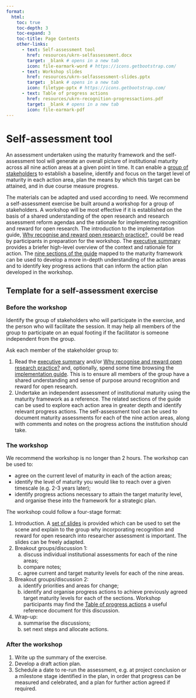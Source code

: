```yaml
---
format:
  html:
    toc: true
    toc-depth: 3
    toc-expand: 3
    toc-title: Page Contents
    other-links:
      - text: Self-assessment tool
        href: resources/ukrn-selfassessment.docx
        target: _blank # opens in a new tab
        icon: file-earmark-word # https://icons.getbootstrap.com/
      - text: Workshop slides
        href: resources/ukrn-selfassessment-slides.pptx
        target: _blank # opens in a new tab
        icon: filetype-pptx # https://icons.getbootstrap.com/
      - text: Table of progress actions
        href: resources/ukrn-recognition-progressactions.pdf
        target: _blank # opens in a new tab
        icon: file-earmark-pdf
---
```


# Self-assessment tool

An assessment undertaken using the maturity framework and the self-assessment tool will generate an overall picture of institutional maturity across all nine action areas at a given point in time. It can enable a [group of stakeholders](glossary.html#stakeholder-group) to establish a baseline, identify and focus on the target level of maturity in each action area, plan the means by which this target can be attained, and in due course measure progress.

The materials can be adapted and used according to need. We recommend a self-assessment exercise be built around a workshop for a group of stakeholders. A workshop will be most effective if it is established on the basis of a shared understanding of the open research and research assessment reform agendas and the rationale for implementing recognition and reward for open research. The introduction to the implementation guide, [Why recognise and reward open research practice?](guide-intro.html), could be read by participants in preparation for the workshop. The [executive summary](guide-summary.html) provides a briefer high-level overview of the context and rationale for action. The [nine sections of the guide](guide-contents.html) mapped to the maturity framework can be used to develop a more in-depth understanding of the action areas and to identify key progress actions that can inform the action plan developed in the workshop.

## Template for a self-assessment exercise

### Before the workshop

Identify the group of stakeholders who will participate in the exercise, and the person who will facilitate the session. It may help all members of the group to participate on an equal footing if the facilitator is someone independent from the group.

Ask each member of the stakeholder group to:

1. Read the [executive summary](guide-summary.html) and/or [Why recognise and reward open research practice?](guide-intro.html) and, optionally, spend some time browsing the [implementation guide](guide-contents.html). This is to ensure all members of the group have a shared understanding and sense of purpose around recognition and reward for open research.  
2. Undertake an independent assessment of institutional maturity using the maturity framework as a reference. The related sections of the guide can be used to explore each action area in greater depth and identify relevant progress actions. The self-assessment tool can be used to document maturity assessments for each of the nine action areas, along with comments and notes on the progress actions the institution should take.

### The workshop

We recommend the workshop is no longer than 2 hours. The workshop can be used to:

-	agree on the current level of maturity in each of the action areas;
-	identify the level of maturity you would like to reach over a given timescale (e.g. 2-3 years later);
-	identify progress actions necessary to attain the target maturity level, and organise these into the framework for a strategic plan.

The workshop could follow a four-stage format:

1. Introduction.  A [set of slides](resources/ukrn-selfassessment-slides.pptx) is provided which can be used to set the scene and explain to the group why incorporating recognition and reward for open research into researcher assessment is important. The slides can be freely adapted. 
2. Breakout groups/discussion 1: 
    a. discuss individual institutional assessments for each of the nine areas;
    b. compare notes;
    c. agree current and target maturity levels for each of the nine areas.
3.	Breakout groups/discussion 2:
    a. identify priorities and areas for change;
    b. identify and organise progress actions to achieve previously agreed target maturity levels for each of the sections. Workshop participants may find the [Table of progress actions](resources/ukrn-recognition-progressactions.pdf) a useful reference document for this discussion.
4.	Wrap-up: 
    a. summarise the discussions;
    b. set next steps and allocate actions. 

### After the workshop

1. Write up the summary of the exercise.
2. Develop a draft action plan. 
3. Schedule a date to re-run the assessment, e.g. at project conclusion or a milestone stage identified in the plan, in order that progress can be measured and celebrated, and a plan for further action agreed if required.
